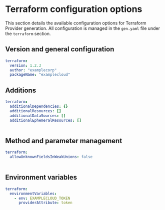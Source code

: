 
# Terraform configuration options

This section details the available configuration options for Terraform Provider generation. All configuration is managed in the `gen.yaml` file under the `terraform` section.

## Version and general configuration

```yml
terraform:
  version: 1.2.3
  author: "examplecorp"
  packageName: "examplecloud"
```

<Table
  data={[
    {
      name: "version",
      required: "true",
      default: "0.0.1",
      description: "Current version of the Terraform Provider.",
    },
    {
      name: "packageName",
      required: "true",
      default: "terraform",
      description: "Terraform Provider name. Prefixes all resource names. For providers published in the public Terraform Registry, this typically matches the suffix after terraform-provider- in the GitHub Repository name.",
    },
    {
      name: "author",
      required: "true",
      default: "speakeasy",
      description: "Terraform Provider namespace. For providers published in the public Terraform Registry, this typically matches the GitHub Organization name.",
    },
  ]}
  columns={[
    { key: "name", header: "Name" },
    { key: "required", header: "Required" },
    { key: "default", header: "Default Value" },
    { key: "description", header: "Description" },
  ]}
/>

## Additions

```yml
terraform:
  additionalDependencies: {}
  additionalResources: []
  additionalDataSources: []
  additionalEphemeralResources: []
```

<Table
  data={[
    {
      name: "additionalDependencies",
      required: "false",
      default: "{}",
      description:
        "Add additional dependencies to include in the generated `go.mod`.",
    },
    {
      name: "additionalResources",
      required: "false",
      default: "[]",
      description:
        "A list of `{ importLocation?: string, importAlias?: string, resource: string }` objects to insert into the provider resource list.",
    },
    {
      name: "additionalDataSources",
      required: "false",
      default: "[]",
      description:
        "A list of `{ importLocation?: string, importAlias?: string, datasource: string }` objects to insert into the provider data source list.",
    },
    {
      name: "additionalEphemeralResources",
      required: "false",
      default: "[]",
      description:
        "A list of `{ importLocation?: string, importAlias?: string, datasource: string }` objects to insert into the provider ephemeral resource list.",
    },
  ]}
  columns={[
    { key: "name", header: "Name" },
    { key: "required", header: "Required" },
    { key: "default", header: "Default Value" },
    { key: "description", header: "Description" },
  ]}
/>

## Method and parameter management

```yml
terraform:
  allowUnknownFieldsInWeakUnions: false
```

<Table
  data={[
    {
      name: "allowUnknownFieldsInWeakUnions",
      required: "false",
      default: "false",
      description: "Allow unknown fields in weak (undiscriminated) unions.",
    },
  ]}
  columns={[
    { key: "name", header: "Name" },
    { key: "required", header: "Required" },
    { key: "default", header: "Default Value" },
    { key: "description", header: "Description" },
  ]}
/>

## Environment variables

```yml
terraform:
  environmentVariables:
    - env: EXAMPLECLOUD_TOKEN
      providerAttribute: token
```

<Table
  data={[
    {
      name: "environmentVariables",
      required: "false",
      default: "[]",
      description:
        "A list of objects with `[env: string, providerAttribute: string]` keys/values to associate environment variables with a provider attribute.",
    },
  ]}
  columns={[
    { key: "name", header: "Name" },
    { key: "required", header: "Required" },
    { key: "default", header: "Default Value" },
    { key: "description", header: "Description" },
  ]}
/>

